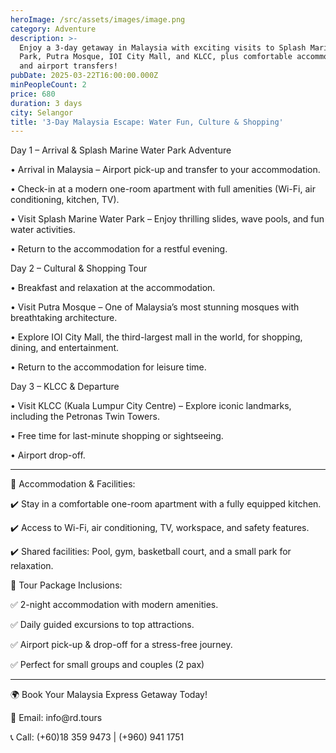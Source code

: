```yaml
---
heroImage: /src/assets/images/image.png
category: Adventure
description: >-
  Enjoy a 3-day getaway in Malaysia with exciting visits to Splash Marine Water
  Park, Putra Mosque, IOI City Mall, and KLCC, plus comfortable accommodation
  and airport transfers!
pubDate: 2025-03-22T16:00:00.000Z
minPeopleCount: 2
price: 680
duration: 3 days
city: Selangor
title: '3-Day Malaysia Escape: Water Fun, Culture & Shopping'
---
```


Day 1 – Arrival & Splash Marine Water Park Adventure

• Arrival in Malaysia – Airport pick-up and transfer to your accommodation.

• Check-in at a modern one-room apartment with full amenities (Wi-Fi, air conditioning, kitchen, TV).

• Visit Splash Marine Water Park – Enjoy thrilling slides, wave pools, and fun water activities.

• Return to the accommodation for a restful evening.




Day 2 – Cultural & Shopping Tour

• Breakfast and relaxation at the accommodation.

• Visit Putra Mosque – One of Malaysia’s most stunning mosques with breathtaking architecture.

• Explore IOI City Mall, the third-largest mall in the world, for shopping, dining, and entertainment.

• Return to the accommodation for leisure time.




Day 3 – KLCC & Departure

• Visit KLCC (Kuala Lumpur City Centre) – Explore iconic landmarks, including the Petronas Twin Towers.

• Free time for last-minute shopping or sightseeing.

• Airport drop-off.

***

🏨 Accommodation & Facilities:




✔️ Stay in a comfortable one-room apartment with a fully equipped kitchen.

✔️ Access to Wi-Fi, air conditioning, TV, workspace, and safety features.

✔️ Shared facilities: Pool, gym, basketball court, and a small park for relaxation.




📌 Tour Package Inclusions:




✅ 2-night accommodation with modern amenities.

✅ Daily guided excursions to top attractions.

✅ Airport pick-up & drop-off for a stress-free journey.

✅ Perfect for small groups and couples (2 pax)

***

🌍 Book Your Malaysia Express Getaway Today!


📧 Email: info\@rd.tours

📞 Call: (+60)18 359 9473 | (+960) 941 1751
